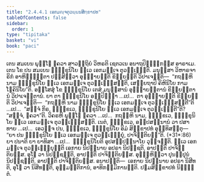 ```yaml
---
title: "2.4.4.1 ເອກມຎ຺ຈຕຸວຏ຺ຏນສິກ຺ຂາປທ"
tableOfContents: false
sidebar:
  order: 1
type: "tipitaka"
basket: "vi"
book: "paci"
---
```



<DynamicBreadcrumb />

<Division number="932" book="paci">

<Paragraph number="2885" book="paci">
ເຕນ ສມເຍນ ພຸທ຺ໂຘ ຠຄວາ ສາວຕ຺ຖິຍໍ ວິຫຣຕິ ເຊຕວເນ ອນາຖປິຓ຺ຑິກສ຺ສ ອາຣາເມ. ເຕນ ໂຂ ປນ ສມເຍນ ຠິກ຺ຂຸນິໂຍ ທ຺ເວ ເອກມຎ຺ເຈ ຕຸວຏ຺ເຏນ຺ຕິ. ມນຸສ຺ສາ ວິຫາຣຈາຣິກໍ ອາຫິຓ຺ຑນ຺ຕາ ປສ຺ສິຕ຺ວາ ອຸຊ຺ຌາຍນ຺ຕິ ຂິຍ຺ຍນ຺ຕິ ວິປາເຈນ຺ຕິ—  “ກຖຎ຺ຫິ ນາມ ຠິກ຺ຂຸນິໂຍ ທ຺ເວ ເອກມຎ຺ເຈ ຕຸວຏ຺ເຏສ຺ສນ຺ຕິ, ເສຍ຺ຍຖາປິ ຄິຫິນິໂຍ ກາມໂຠຄິນິໂຍ”ຕິ.
</Paragraph>

<Paragraph number="2886" book="paci">
ອສ຺ໂສສຸໍ ໂຂ ຠິກ຺ຂຸນິໂຍ ເຕສໍ ມນຸສ຺ສານໍ ອຸຊ຺ຌາຍນ຺ຕານໍ ຂິຍ຺ຍນ຺ຕານໍ ວິປາເຈນ຺ຕານໍ. ຍາ ຕາ ຠິກ຺ຂຸນິໂຍ ອປ຺ປິຈ຺ຉາ …ເປ…  ຕາ ອຸຊ຺ຌາຍນ຺ຕິ ຂິຍ຺ຍນ຺ຕິ ວິປາເຈນ຺ຕິ—  “ກຖຎ຺ຫິ ນາມ ຠິກ຺ຂຸນິໂຍ ທ຺ເວ ເອກມຎ຺ເຈ ຕຸວຏ຺ເຏສ຺ສນ຺ຕີ”ຕິ …ເປ…  “ສຈ຺ຈໍ ກິຣ, ຠິກ຺ຂເວ, ຠິກ຺ຂຸນິໂຍ ທ຺ເວ ເອກມຎ຺ເຈ ຕຸວຏ຺ເຏນ຺ຕີ”ຕິ? “ສຈ຺ຈໍ, ຠຄວາ”ຕິ. ວິຄຣຫິ ພຸທ຺ໂຘ ຠຄວາ …ເປ…  ກຖຎ຺ຫິ ນາມ, ຠິກ຺ຂເວ, ຠິກ຺ຂຸນິໂຍ ທ຺ເວ ເອກມຎ຺ເຈ ຕຸວຏ຺ເຏສ຺ສນ຺ຕິ. ເນຕໍ, ຠິກ຺ຂເວ, ອປ຺ປສນ຺ນານໍ ວາ ປສາທາຍ …ເປ…  ເອວຎ຺ຈ ປນ, ຠິກ຺ຂເວ, ຠິກ຺ຂຸນິໂຍ ອິມໍ ສິກ຺ຂາປທໍ ອຸທ຺ທິສນ຺ຕຸ—
</Paragraph>

</Division>
<Division number="933" book="paci">

<Paragraph number="2887" book="paci">
<Emphasis>“ຍາ ປນ ຠິກ຺ຂຸນິໂຍ ທ຺ເວ ເອກມຎ຺ເຈ ຕຸວຏ຺ເຏຍ຺ຍຸໍ, ປາຈິຕ຺ຕິຍນ຺”</Emphasis>ຕິ. (*31*:<Emphasis>86</Emphasis>)
</Paragraph>

</Division>
<Division number="934" book="paci">

<Paragraph number="2888" book="paci">
<Emphasis>ຍາ ປນາ</Emphasis>ຕິ ຍາ ຍາທິສາ …ເປ…  <Emphasis>ຠິກ຺ຂຸນິໂຍ</Emphasis>ຕິ ອຸປສມ຺ປນ຺ນາໂຍ ວຸຈ຺ຈນ຺ຕິ.
</Paragraph>

<Paragraph number="2889" book="paci">
<Emphasis>ທ຺ເວ ເອກມຎ຺ເຈ ຕຸວຏ຺ເຏຍ຺ຍຸນ຺</Emphasis>ຕິ ເອກາຍ ນິປນ຺ນາຍ ອປຣາ ນິປຊ຺ຊຕິ, ອາປຕ຺ຕິ ປາຈິຕ຺ຕິຍສ຺ສ. ອຸໂຠ ວາ ນິປຊ຺ຊນ຺ຕິ, ອາປຕ຺ຕິ ປາຈິຕ຺ຕິຍສ຺ສ. ອຸຏ຺ຐຫິຕ຺ວາ ປຸນປ຺ປຸນໍ ນິປຊ຺ຊນ຺ຕິ, ອາປຕ຺ຕິ ປາຈິຕ຺ຕິຍສ຺ສ.
</Paragraph>

</Division>
<Division number="935" book="paci">

<Paragraph number="2890" book="paci">
ອນາປຕ຺ຕິ—  ເອກາຍ ນິປນ຺ນາຍ ອປຣາ ນິສີທຕິ, ອຸໂຠ ວາ ນິສີທນ຺ຕິ, ອຸມ຺ມຕ຺ຕິການໍ, ອາທິກມ຺ມິການນ຺ຕິ.

</Paragraph>
</Division>

<Paragraph number="2891" type="center" book="paci">
ປຐມສິກ຺ຂາປທໍ ນິຏ຺ຐິຕໍ.
</Paragraph>
